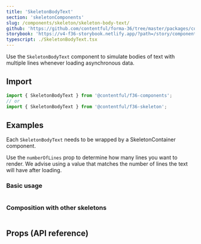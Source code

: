 ```yaml
---
title: 'SkeletonBodyText'
section: 'skeletonComponents'
slug: /components/skeleton/skeleton-body-text/
github: 'https://github.com/contentful/forma-36/tree/master/packages/components/skeleton'
storybook: 'https://v4-f36-storybook.netlify.app/?path=/story/components-skeleton-skeletonbodytext'
typescript: ./SkeletonBodyText.tsx
---
```


Use the `SkeletonBodyText` component to simulate bodies of text with multiple lines whenever loading asynchronous data.

## Import

```jsx static=true
import { SkeletonBodyText } from '@contentful/f36-components';
// or
import { SkeletonBodyText } from '@contentful/f36-skeleton';
```

## Examples

Each `SkeletonBodyText` needs to be wrapped by a SkeletonContainer component.

Use the `numberOfLines` prop to determine how many lines you want to render.
We advise using a value that matches the number of lines the text will have after loading.

### Basic usage

```jsx file=../../examples/SkeletonContainerBasicExample.tsx

```

### Composition with other skeletons

```jsx file=../../examples/SkeletonDisplayTextCompositionExample.tsx

```

## Props (API reference)

<PropsTable of="SkeletonBodyText" />
